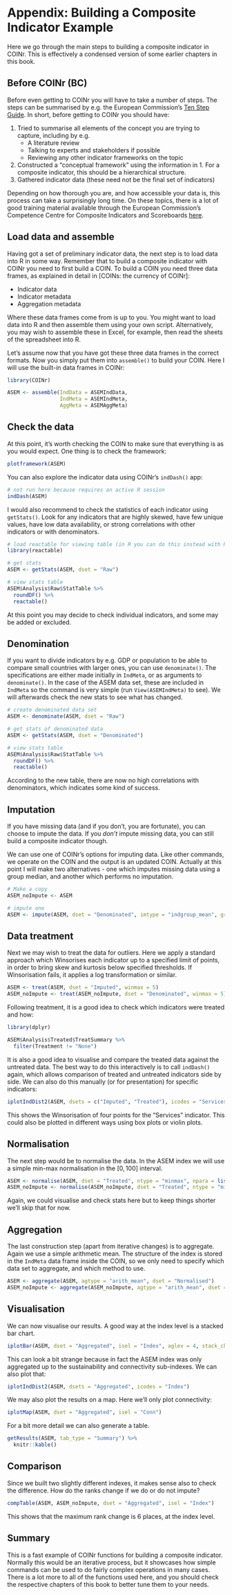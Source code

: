 # Appendix: Building a Composite Indicator Example

Here we go through the main steps to building a composite indicator in COINr. This is effectively a condensed version of some earlier chapters in this book.

## Before COINr (BC)

Before even getting to COINr you will have to take a number of steps. The steps can be summarised by e.g. the European Commission's [Ten Step Guide](https://knowledge4policy.ec.europa.eu/publication/your-10-step-pocket-guide-composite-indicators-scoreboards_en). In short, before getting to COINr you should have:

1. Tried to summarise all elements of the concept you are trying to capture, including by e.g.
    - A literature review
    - Talking to experts and stakeholders if possible
    - Reviewing any other indicator frameworks on the topic
2. Constructed a "conceptual framework" using the information in 1. For a composite indicator, this should be a hierarchical structure.
3. Gathered indicator data (these need not be the final set of indicators)

Depending on how thorough you are, and how accessible your data is, this process can take a surprisingly long time. On these topics, there is a lot of good training material available through the European Commission's Competence Centre for Composite Indicators and Scoreboards [here](https://knowledge4policy.ec.europa.eu/composite-indicators/2019-jrc-week-composite-indicators-scoreboards_en).

## Load data and assemble

Having got a set of preliminary indicator data, the next step is to load data into R in some way. Remember that to build a composite indicator with COINr you need to first build a COIN. To build a COIN you need three data frames, as explained in detail in [COINs: the currency of COINr]:

* Indicator data
* Indicator metadata
* Aggregation metadata

Where these data frames come from is up to you. You might want to load data into R and then assemble them using your own script. Alternatively, you may wish to assemble these in Excel, for example, then read the sheets of the spreadsheet into R.

Let's assume now that you have got these three data frames in the correct formats. Now you simply put them into `assemble()` to build your COIN. Here I will use the built-in data frames in COINr:

```r
library(COINr)

ASEM <- assemble(IndData = ASEMIndData,
                 IndMeta = ASEMIndMeta,
                 AggMeta = ASEMAggMeta)
```

## Check the data

At this point, it's worth checking the COIN to make sure that everything is as you would expect. One thing is to check the framework:

```r
plotframework(ASEM)
```

You can also explore the indicator data using COINr's `indDash()` app:

```r
# not run here because requires an active R session
indDash(ASEM)
```

I would also recommend to check the statistics of each indicator using `getStats()`. Look for any indicators that are highly skewed, have few unique values, have low data availability, or strong correlations with other indicators or with denominators.

```r
# load reactable for viewing table (in R you can do this instead with R Studio)
library(reactable)

# get stats
ASEM <- getStats(ASEM, dset = "Raw")

# view stats table
ASEM$Analysis$Raw$StatTable %>%
  roundDF() %>%
  reactable()
```

At this point you may decide to check individual indicators, and some may be added or excluded.

## Denomination

If you want to divide indicators by e.g. GDP or population to be able to compare small countries with larger ones, you can use `denominate()`. The specifications are either made initially in `IndMeta`, or as arguments to `denominate()`. In the case of the ASEM data set, these are included in `IndMeta` so the command is very simple (run `View(ASEMIndMeta)` to see). We will afterwards check the new stats to see what has changed.

```r
# create denominated data set
ASEM <- denominate(ASEM, dset = "Raw")

# get stats of denominated data
ASEM <- getStats(ASEM, dset = "Denominated")

# view stats table
ASEM$Analysis$Raw$StatTable %>%
  roundDF() %>%
  reactable()
```

According to the new table, there are now no high correlations with denominators, which indicates some kind of success.

## Imputation

If you have missing data (and if you don't, you are fortunate), you can choose to impute the data. If you *don't* impute missing data, you can still build a composite indicator though.

We can use one of COINr's options for imputing data. Like other commands, we operate on the COIN and the output is an updated COIN. Actually at this point I will make two alternatives - one which imputes missing data using a group median, and another which performs no imputation.

```r
# Make a copy
ASEM_noImpute <- ASEM

# impute one
ASEM <- impute(ASEM, dset = "Denominated", imtype = "indgroup_mean", groupvar = "Group_GDP")
```

## Data treatment

Next we may wish to treat the data for outliers. Here we apply a standard approach which Winsorises each indicator up to a specified limit of points, in order to bring skew and kurtosis below specified thresholds. If Winsorisation fails, it applies a log transformation or similar.

```r
ASEM <- treat(ASEM, dset = "Imputed", winmax = 5)
ASEM_noImpute <- treat(ASEM_noImpute, dset = "Denominated", winmax = 5)
```

Following treatment, it is a good idea to check which indicators were treated and how:

```r
library(dplyr)

ASEM$Analysis$Treated$TreatSummary %>%
  filter(Treatment != "None")
```

It is also a good idea to visualise and compare the treated data against the untreated data. The best way to do this interactively is to call `indDash()` again, which allows comparison of treated and untreated indicators side by side. We can also do this manually (or for presentation) for specific indicators:

```r
iplotIndDist2(ASEM, dsets = c("Imputed", "Treated"), icodes = "Services", ptype = "Scatter")
```

This shows the Winsorisation of four points for the "Services" indicator. This could also be plotted in different ways using box plots or violin plots.

## Normalisation

The next step would be to normalise the data. In the ASEM index we will use a simple min-max normalisation in the $[0, 100]$ interval.

```r
ASEM <- normalise(ASEM, dset = "Treated", ntype = "minmax", npara = list(minmax = c(0,100)))
ASEM_noImpute <- normalise(ASEM_noImpute, dset = "Treated", ntype = "minmax", npara = list(minmax = c(0,100)))
```

Again, we could visualise and check stats here but to keep things shorter we'll skip that for now.

## Aggregation

The last construction step (apart from iterative changes) is to aggregate. Again we use a simple arithmetic mean. The structure of the index is stored in the `IndMeta` data frame inside the COIN, so we only need to specify which data set to aggregate, and which method to use.

```r
ASEM <- aggregate(ASEM, agtype = "arith_mean", dset = "Normalised")
ASEM_noImpute <- aggregate(ASEM_noImpute, agtype = "arith_mean", dset = "Normalised")
```

## Visualisation

We can now visualise our results. A good way at the index level is a stacked bar chart.

```r
iplotBar(ASEM, dset = "Aggregated", isel = "Index", aglev = 4, stack_children = T)
```

This can look a bit strange because in fact the ASEM index was only aggregated up to the sustainability and connectivity sub-indexes. We can also plot that:

```r
iplotIndDist2(ASEM, dsets = "Aggregated", icodes = "Index")
```

We may also plot the results on a map. Here we'll only plot connectivity:

```r
iplotMap(ASEM, dset = "Aggregated", isel = "Conn")
```

For a bit more detail we can also generate a table.

```r
getResults(ASEM, tab_type = "Summary") %>%
  knitr::kable()
```


## Comparison

Since we built two slightly different indexes, it makes sense also to check the difference. How do the ranks change if we do or do not impute?

```r
compTable(ASEM, ASEM_noImpute, dset = "Aggregated", isel = "Index")
```

This shows that the maximum rank change is 6 places, at the index level.

## Summary

This is a fast example of COINr functions for building a composite indicator. Normally this would be an iterative process, but it showcases how simple commands can be used to do fairly complex operations in many cases. There is a lot more to all of the functions used here, and you should check the respective chapters of this book to better tune them to your needs.
